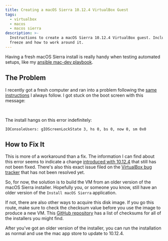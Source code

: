 ```yaml
---
title: Creating a macOS Sierra 10.12.4 VirtualBox Guest
tags:
  - virtualbox
  - macos
  - macos sierra
description: >-
  Instructions to create a macOS Sierra 10.12.4 VirtualBox guest. Includes information about the gIOScreenLockState
  freeze and how to work around it.
---
```



Having a fresh macOS Sierra install is really handy when testing automated setups, like my
[ansible mac-dev playbook](https://github.com/blimmer/mac-dev-playbook).

## The Problem

I recently got a fresh computer and ran into a problem following the
[same instructions](https://github.com/geerlingguy/macos-virtualbox-vm) I always follow. I got stuck on the boot screen
with this message:

<MdxImage src={GIOScreenLockState} alt="" />
<br />

The install hangs on this error indefinitely:

```console
IOConsoleUsers: gIOScreenLockState 3, hs 0, bs 0, now 0, sm 0x0
```

## How to Fix It

This is more of a workaround than a fix. The information I can find about this error seems to indicate a change
[introduced with 10.12.4](https://github.com/timsutton/osx-vm-templates/commit/badde5c11d0a87a530625e6af26c1feebc2c1f37)
that still has not been fixed. There's also this exact issue filed on the
[VirtualBox bug tracker](https://www.virtualbox.org/ticket/16644) that has not been resolved yet.

So, for now, the solution is to build the VM from an older version of the macOS Sierra installer. Hopefully you, or
someone you know, still have an older version of the `Install macOS Sierra` application.

If not, there are also other ways to acquire this disk image. If you go this route, make sure to check the checksum
value before you use the image to produce a new VM. This
[GitHub repository](https://github.com/notpeter/apple-installer-checksums) has a list of checksums for all of the
installers you might find.

After you've got an older version of the installer, you can run the installation as normal and use the mac app store to
update to 10.12.4.
